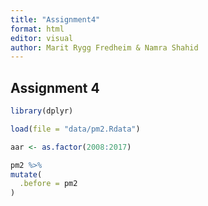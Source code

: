 ```yaml
---
title: "Assignment4"
format: html
editor: visual
author: Marit Rygg Fredheim & Namra Shahid
---
```


## Assignment 4

```r
library(dplyr)
```

```r
load(file = "data/pm2.Rdata")
```

```r
aar <- as.factor(2008:2017)
```

```r
pm2 %>%
mutate(
  .before = pm2
)
```

